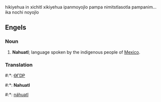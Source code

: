 hikiyehua in xichitl xikiyehua ipanmoyojlo pampa nimitstlasotla pampanim... ika nochi noyojlo

==Engels==

===Noun===
#'''Nahuatl'''; language spoken by the indigenous people of [[Mexico]].

===Translation===
#:*{{chr}}: [[ᎾᎱᎠᏢ]]
#:*{{nl}}: '''Nahuatl'''
#:*{{nah}}: [[náhuatl]]